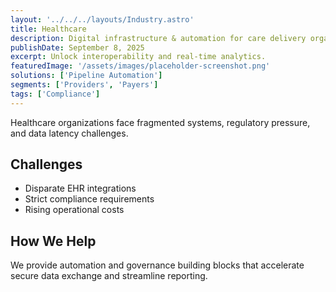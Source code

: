 ```yaml
---
layout: '../../../layouts/Industry.astro'
title: Healthcare
description: Digital infrastructure & automation for care delivery organizations
publishDate: September 8, 2025
excerpt: Unlock interoperability and real-time analytics.
featuredImage: '/assets/images/placeholder-screenshot.png'
solutions: ['Pipeline Automation']
segments: ['Providers', 'Payers']
tags: ['Compliance']
---
```


Healthcare organizations face fragmented systems, regulatory pressure, and data latency challenges.

## Challenges

- Disparate EHR integrations
- Strict compliance requirements
- Rising operational costs

## How We Help

We provide automation and governance building blocks that accelerate secure data exchange and streamline reporting.
